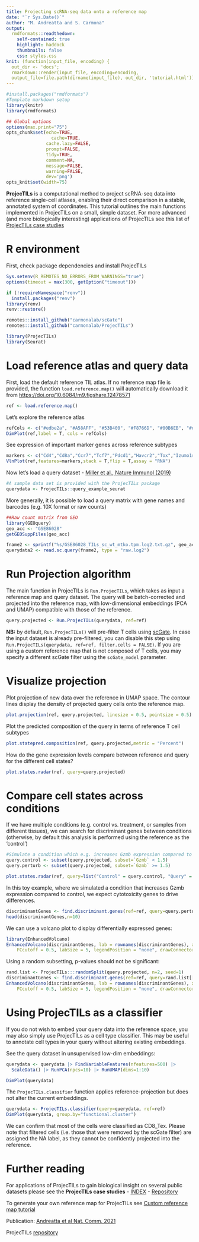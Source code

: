 ```yaml
---
title: Projecting scRNA-seq data onto a reference map
date: "`r Sys.Date()`"
author: "M. Andreatta and S. Carmona"
output:
  rmdformats::readthedown:
    self-contained: true
    highlight: haddock
    thumbnails: false
    css: styles.css
knit: (function(input_file, encoding) {
  out_dir <- 'docs';
  rmarkdown::render(input_file, encoding=encoding,
  output_file=file.path(dirname(input_file), out_dir, 'tutorial.html'))})
---
```


```r
#install.packages("rmdformats")
#Template markdown setup
library(knitr)
library(rmdformats)

## Global options
options(max.print="75")
opts_chunk$set(echo=TRUE,
	             cache=TRUE,
               cache.lazy=FALSE,
               prompt=FALSE,
               tidy=TRUE,
               comment=NA,
               message=FALSE,
               warning=FALSE,
               dev='png')
opts_knit$set(width=75)

```


**ProjecTILs** is a computational method to project scRNA-seq data into reference single-cell atlases, enabling their direct comparison in a stable, annotated system of coordinates. This tutorial outlines the main functions implemented in ProjecTILs on a small, simple dataset. For more advanced (and more biologically interesting) applications of ProjecTILs see this list of [ProjecTILs case studies](https://carmonalab.github.io/ProjecTILs_CaseStudies/)

# R environment

First, check package dependencies and install ProjecTILs

```r
Sys.setenv(R_REMOTES_NO_ERRORS_FROM_WARNINGS="true")
options(timeout = max(300, getOption("timeout")))

if (!requireNamespace("renv")) 
  install.packages("renv")
library(renv)
renv::restore()

remotes::install_github("carmonalab/scGate")
remotes::install_github("carmonalab/ProjecTILs")

library(ProjecTILs)
library(Seurat)
```

# Load reference atlas and query data

First, load the default reference TIL atlas.
If no reference map file is provided, the function `load.reference.map()` will automatically download it from  [https://doi.org/10.6084/m9.figshare.12478571](https://doi.org/10.6084/m9.figshare.12478571)
```r
ref <- load.reference.map()
```

Let's explore the reference atlas
```r
refCols <- c("#edbe2a", "#A58AFF", "#53B400", "#F8766D", "#00B6EB", "#d1cfcc", "#FF0000", "#87f6a5", "#e812dd")
DimPlot(ref,label = T, cols = refCols)
```

See expression of important marker genes across reference subtypes
```r
markers <- c("Cd4","Cd8a","Ccr7","Tcf7","Pdcd1","Havcr2","Tox","Izumo1r","Cxcr6","Xcl1","Gzmb","Gzmk","Ifng","Foxp3")
VlnPlot(ref,features=markers,stack = T,flip = T,assay = "RNA")
```


Now let's load a query dataset - [Miller et al., Nature Immunol (2019)](https://pubmed.ncbi.nlm.nih.gov/30778252/)
```r
#A sample data set is provided with the ProjecTILs package
querydata <- ProjecTILs::query_example_seurat
```

More generally, it is possible to load a query matrix with gene names and barcodes (e.g. 10X format or raw counts)
```r
##Raw count matrix from GEO
library(GEOquery)
geo_acc <- "GSE86028"
getGEOSuppFiles(geo_acc)

fname2 <- sprintf("%s/GSE86028_TILs_sc_wt_mtko.tpm.log2.txt.gz", geo_acc)
querydata2 <- read.sc.query(fname2, type = "raw.log2")
```

# Run Projection algorithm

The main function in ProjecTILs is `Run.ProjecTILs`, which takes as input a reference map and query dataset. The query will be batch-corrected and projected into the reference map, with low-dimensional embeddings (PCA and UMAP) compatible with those of the reference.

```r
query.projected <- Run.ProjecTILs(querydata, ref=ref)
```


**NB:** by default, `Run.ProjecTILs()` will pre-filter T cells using [scGate](https://github.com/carmonalab/scgate). In case the input dataset is already pre-filtered, you can disable this step using `Run.ProjecTILs(querydata, ref=ref, filter.cells = FALSE)`. If you are using a custom reference map that is not composed of T cells, you may specify a different scGate filter using the `scGate_model` parameter.

# Visualize projection

Plot projection of new data over the reference in UMAP space. The contour lines display the density of projected query cells onto the reference map.
```r
plot.projection(ref, query.projected, linesize = 0.5, pointsize = 0.5)
```

Plot the predicted composition of the query in terms of reference T cell subtypes
```r
plot.statepred.composition(ref, query.projected,metric = "Percent")
```

How do the gene expression levels compare between reference and query for the different cell states?
```r
plot.states.radar(ref, query=query.projected)
```

# Compare cell states across conditions

If we have multiple conditions (e.g. control vs. treatment, or samples from different tissues), we can search for discriminant genes between conditions (otherwise, by default this analysis is performed using the reference as the 'control')

```r
#Simulate a condition which e.g. increases Gzmb expression compared to control
query.control <- subset(query.projected, subset=`Gzmb` < 1.5)
query.perturb <- subset(query.projected, subset=`Gzmb` >= 1.5)

plot.states.radar(ref, query=list("Control" = query.control, "Query" = query.perturb))
```

In this toy example, where we simulated a condition that increases Gzmb expression compared to control, we expect cytotoxicity genes to drive differences.
```r
discriminantGenes <- find.discriminant.genes(ref=ref, query=query.perturb, query.control=query.control, state="CD8_Tex")
head(discriminantGenes,n=10)
```

We can use a volcano plot to display differentially expressed genes:
```r
library(EnhancedVolcano)
EnhancedVolcano(discriminantGenes, lab = rownames(discriminantGenes), x = "avg_log2FC", y = "p_val", pCutoff = 1e-09, 
    FCcutoff = 0.5, labSize = 5, legendPosition = "none", drawConnectors = F, title = "Gzmb_high vs. Gzmb_low (Tex)")
```

Using a random subsetting, p-values should not be significant:
```r
rand.list <- ProjecTILs:::randomSplit(query.projected, n=2, seed=1)
discriminantGenes <- find.discriminant.genes(ref=ref, query=rand.list[[1]], query.control=rand.list[[2]], state="CD8_Tex")
EnhancedVolcano(discriminantGenes, lab = rownames(discriminantGenes), x = "avg_log2FC", y = "p_val", pCutoff = 1e-09, 
    FCcutoff = 0.5, labSize = 5, legendPosition = "none", drawConnectors = F, title = "Random split (Tex)")
```

# Using ProjecTILs as a classifier

If you do not wish to embed your query data into the reference space, you may also simply use ProjecTILs as a cell type classifier. This may be useful to annotate cell types in your query without altering existing embeddings.

See the query dataset in unsupervised low-dim embeddings:
```r
querydata <- querydata |> FindVariableFeatures(nfeatures=500) |>
  ScaleData() |> RunPCA(npcs=10) |> RunUMAP(dims=1:10)

DimPlot(querydata)
```

The `ProjecTILs.classifier` function applies reference-projection but does not alter the current embeddings.

```r
querydata <- ProjecTILs.classifier(query=querydata, ref=ref)
DimPlot(querydata, group.by="functional.cluster")
```

We can confirm that most of the cells were classified as CD8_Tex. Please note that filtered cells (i.e. those that were removed by the scGate filter) are assigned the NA label, as they cannot be confidently projected into the reference.


# Further reading

For applications of ProjecTILs to gain biological insight on several public datasets please see the **ProjecTILs case studies** - [INDEX](https://carmonalab.github.io/ProjecTILs_CaseStudies/) - [Repository](https://github.com/carmonalab/ProjecTILs_CaseStudies)

To generate your own reference map for ProjecTILs see [Custom reference map tutorial](https://carmonalab.github.io/ProjecTILs.demo/build_ref_atlas.html)

Publication: [Andreatta et al Nat. Comm. 2021](http://dx.doi.org/10.1038/s41467-021-23324-4)

ProjecTILs [repository](https://github.com/carmonalab/ProjecTILs)



